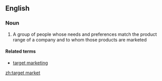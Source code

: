 ==English==

===Noun===
{{wikipedia}}
{{en-noun|sg=[[target]] [[market]]}}

# A group of people whose needs and preferences match the product range of a company and to whom those products are marketed

====Related terms====
*[[target marketing]]

[[zh:target market]]